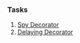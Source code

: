 ### Tasks

1. [Spy Decorator][1]
2. [Delaying Decorator][2]

[1]: decoratorsAndForwarding/tasks/task1/spyDecorator/
[2]: decoratorsAndForwarding/tasks/task2/delayingDecorator/